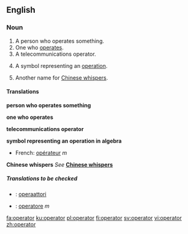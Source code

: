 ==English==
===Noun===
{{wikipedia}}
{{en-noun}}

# A person who operates something.
# One who [[operate]]s.
# A telecommunications operator.
# {{algebra}} A symbol representing an [[operation]].
# Another name for [[Chinese whispers]].

====Translations====
'''person who operates something'''
{{top}}
{{mid}}
{{bottom}}

'''one who operates'''
{{top}}
{{mid}}
{{bottom}}

'''telecommunications operator'''
{{top}}
{{mid}}
{{bottom}}

'''symbol representing an operation in algebra'''
{{top}}
*French: [[opérateur]] ''m''
{{mid}}
{{bottom}}

'''Chinese whispers'''
''See'' '''[[Chinese whispers]]'''

=====Translations to be checked=====
{{checktrans}}
*{{ttbc|Finnish}}: [[operaattori]]
*{{ttbc|Italian}}: [[operatore]] ''m''

[[fa:operator]]
[[ku:operator]]
[[pl:operator]]
[[fi:operator]]
[[sv:operator]]
[[vi:operator]]
[[zh:operator]]